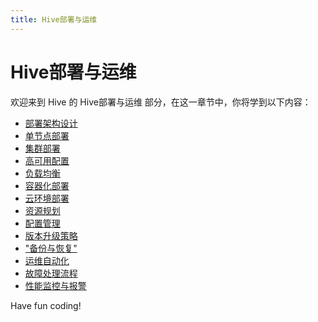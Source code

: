 ```yaml
---
title: Hive部署与运维
---
```


# Hive部署与运维

欢迎来到 Hive 的 Hive部署与运维 部分，在这一章节中，你将学到以下内容：

- [部署架构设计](./0-deployment-architecture-design.mdx)
- [单节点部署](./1-single-node-deployment.mdx)
- [集群部署](./2-cluster-deployment.mdx)
- [高可用配置](./3-high-availability-configuration.mdx)
- [负载均衡](./4-load-balancing.mdx)
- [容器化部署](./5-containerized-deployment.mdx)
- [云环境部署](./6-cloud-environment-deployment.mdx)
- [资源规划](./7-resource-planning.mdx)
- [配置管理](./8-configuration-management.mdx)
- [版本升级策略](./9-version-upgrade-strategy.mdx)
- ["备份与恢复"](./10-backup-and-restore.mdx)
- [运维自动化](./11-operation-and-maintenance-automation.mdx)
- [故障处理流程](./12-troubleshooting-process.mdx)
- [性能监控与报警](./13-performance-monitoring-and-alarming.mdx)

Have fun coding!